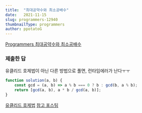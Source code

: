 ```yaml
---
title:  "최대공약수와 최소공배수"
date:   2021-11-15
slug: programmers-12940
thumbnailType: programmers
author: ppotatoG
---
```

[Programmers 최대공약수와 최소공배수](https://programmers.co.kr/learn/courses/30/lessons/12940?language=javascript)

### 제출한 답

유클리드 호제법이 아닌 다른 방법으로 풀면, 런타임에러가 난다ㅜㅜ
```js
function solution(a, b) {
    const gcd = (a, b) => a % b === 0 ? b : gcd(b, a % b);
    return [gcd(a, b), a * b / gcd(a, b)];
}
```

[유클리드 호제법](https://myjamong.tistory.com/138)
[참고 포스팅](https://swess.tistory.com/13)